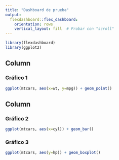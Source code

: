 ```yaml
---
title: "Dashboard de prueba"
output: 
  flexdashboard::flex_dashboard:
    orientation: rows
    vertical_layout: fill  # Probar con "scroll"
---
```


```r
library(flexdashboard)
library(ggplot2)
```

Column {data-height=650}
-----------------------------------------------------------------------

### Gráfico 1

```r
ggplot(mtcars, aes(x=wt, y=mpg)) + geom_point()
```

Column {data-height=350}
-----------------------------------------------------------------------

### Gráfico 2

```r
ggplot(mtcars, aes(x=cyl)) + geom_bar()

```

### Gráfico 3

```r
ggplot(mtcars, aes(y=hp)) + geom_boxplot()

```

